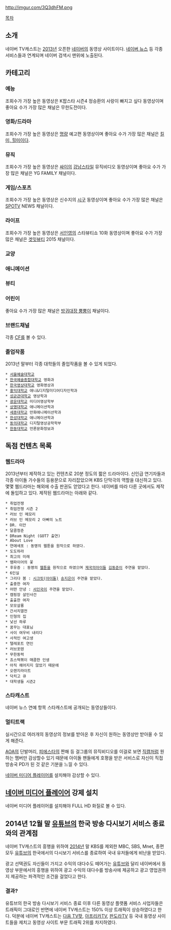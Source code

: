 http://imgur.com/3Q3dhFM.png

[[목차]]

== 소개 ==

네이버 TV캐스트는 [[2013년]] 오픈한 [[네이버]]의 동영상 사이트이다. [[네이버 뉴스]] 등 각종 서비스들과 연계되며 네이버 검색시 맨위에 노출된다.

== 카테고리 ==

=== 예능 ===

조회수가 가장 높은 동영상은 K팝스타 시즌4 정승환의 사랑이 빠지고 싶다 동영상이며 좋아요 수가 가장 많은 채널은 무한도전이다.

=== 영화/드라마 ===

조회수가 가장 높은 동영상은 [[명량]] 예고편 동영상이며 좋아요 수가 가장 많은 채널은 [[킬미, 힐미]]이다.

=== 뮤직 ===

조회수가 가장 높은 동영상은 [[싸이]]의 [[강남스타일]] 뮤직비디오 동영상이며 좋아요 수가 가장 많은 채널은 YG FAMILY 채널이다.

=== 게임/스포츠 ===

조회수가 가장 높은 동영상은 신수지의 [[시구]] 동영상이며 좋아요 수가 가장 많은 채널은 [[SPOTV]] NEWS 채널이다.

=== 라이프 ===

조회수가 가장 높은 동영상은 [[서인영]]의 스타뷰티쇼 10화 동영상이며 좋아요 수가 가장 많은 채널은 [[겟잇뷰티]] 2015 채널이다. 

=== 교양 ===

=== 애니메이션 ===

=== 뷰티 ===

=== 어린이 ===

좋아요 수가 가장 많은 채널은 [[방귀대장 뿡뿡이]] 채널이다.

=== 브랜드채널 ===

각종 [[CF]]를 볼 수 있다.

=== 졸업작품 ===

2013년 말부터 각종 대학들의 졸업작품을 볼 수 있게 되었다. 

 * [[서울예술대학교]] 
 * [[한국예술종합대학교]] 영화과
 * [[한국영상대학교]] 영화영상과
 * [[홍익대학교]] 애니&디지털미디어디자인학과
 * [[성균관대학교]] 영상학과
 * [[광운대학교]] 미디어영상학부
 * [[상명대학교]] 애니메이션학과
 * [[세종대학교]] 만화애니메이션학과
 * [[한성대학교]] 애니메이션학과
 * [[동의대학교]] 디지털영상공학학부
 * [[한동대학교]] 언론문화정보과

== 독점 컨텐츠 목록 ==

=== 웹드라마 ===

2013년부터 제작하고 있는 컨텐츠로 20분 정도의 짧은 드라마이다. 신인급 연기자들과 각종 아이돌 가수들의 등용문으로 자리잡았으며 KBS 단막극의 역할을 대신하고 있다. 몇몇 웹드라마는 해외에 수출 판권도 얻었다고 한다. 네이버를 따라 다른 곳에서도 제작에 돌입하고 있다. 제작된 웹드라마는 아래와 같다.

 * 취업전쟁
 * 취업전쟁 시즌 2
 * 러브 인 메모리
 * 러브 인 메모리 2 아빠의 노트
 * DR. 이안
 * 달콤청춘
 * DReam Night (GOT7 출연)
 * About Love
 * 연애새포 : 동명의 웹툰을 원작으로 하였다.
 * 도도하라
 * 최고의 미래
 * 뱀파이어의 꽃
 * 후유증 : 동명의 [[웹툰]]을 원작으로 하였으며 [[제국의아이들]] [[김동준]]이 주연을 맡았다.
 * 6인실
 * 그리다 봄 : [[시크릿(아이돌)]] [[송지은]]이 주연을 맡았다.
 * 출중한 여자
 * 어떤 안녕 : [[서인국]]이 주연을 맡았다.
 * 캠핑장 살인사건
 * 출출한 여자
 * 모모살롱
 * 간서치열전
 * 인형의 집
 * 낯선 하루
 * 꿈꾸는 대표님
 * 사이 여우비 내리다
 * 사적인 여고생
 * 텔레포트 연인
 * 러브포텐
 * 무한동력 
 * 죠스떡볶이 매콤한 인생
 * 아직 헤어지지 않았기 때문에
 * 오렌지라이트
 * 닥치고 큐
 * 대학생들 시즌2

=== 스타캐스트 ===

네이버 뉴스 연예 항목 스타캐스트에 공개되는 동영상들이다.  

=== 멀티트랙 === 

실시간으로 여러개의 동영상의 정보를 받아온 후 자신이 원하는 동영상만 받아올 수 있게 해준다.

[[AOA]]의 단발머리, [[피에스타]]의 짠해 등 걸그룹의 뮤직비디오를 이걸로 보면 [[직캠]]처럼 원하는 멤버만 감상할수 있기 때문에 아이돌 팬들에게 호평을 받은 서비스로 자신이 직접 방송국 PD가 된 것 같은 기분을 느낄 수 있다. 

[[네이버 미디어 플레이어]]를 설치해야 감상할 수 있다.

== [[네이버 미디어 플레이어]] 강제 설치 ==

네이버 미디어 플레이어를 설치해야 FULL HD 화질로 볼 수 있다. 

== 2014년 12월 말 [[유튜브]]의 한국 방송 다시보기 서비스 종료와의 관계점 ==

네이버 TV캐스트의 흥행을 위하여 [[2014년]] 말 KBS를 제외한 MBC, SBS, Mnet, 종편 모두 [[유튜브]]의 한국에서의  다시보기 서비스를 종료하여 국내 유저들에게 비난을 받았다.

광고 선택권도 자신들이 가지고 수익의 대다수도 떼어가는 [[유튜브]]와 달리 네이버에서 동영상 부문에서의 흥행을 위하여 광고 수익의 대다수를 방송사에 제공하고 광고 영업권까지 제공하는 파격적인 조건을 걸었다고 한다. 

=== 결과? ===

유튜브의 한국 방송 다시보기 서비스 종료 이후 다른 동영상 플랫폼 서비스 사업자들은 트래픽이 그대로인 반면에 네이버 TV캐스트는 150% 이상 트래픽이 상승하였다고 한다. 덕분에 네이버 TV캐스트는 [[다음 TV팟]], [[아프리카TV]], [[판도라TV]] 등 국내 동영상 사이트들을 제치고 동영상 사이트 부문 트래픽 2위를 차지하였다.
